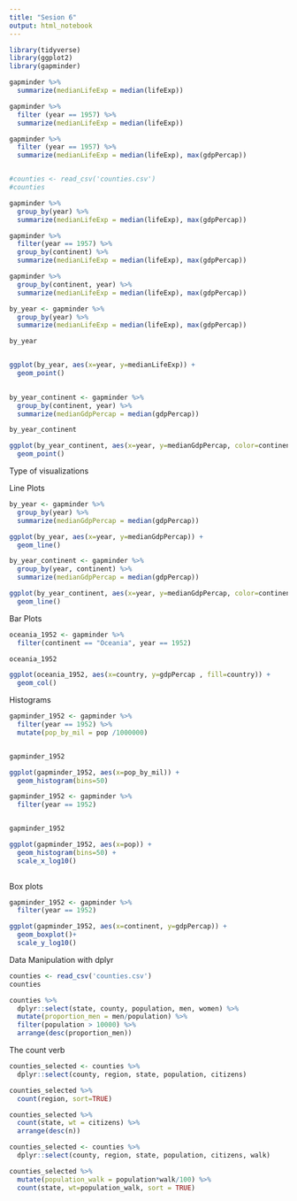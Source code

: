 ```yaml
---
title: "Sesion 6"
output: html_notebook
---
```


```r
library(tidyverse)
library(ggplot2)
library(gapminder)

gapminder %>%
  summarize(medianLifeExp = median(lifeExp))

gapminder %>%
  filter (year == 1957) %>%
  summarize(medianLifeExp = median(lifeExp))

gapminder %>%
  filter (year == 1957) %>%
  summarize(medianLifeExp = median(lifeExp), max(gdpPercap))


#counties <- read_csv('counties.csv')
#counties
```

```r
gapminder %>%
  group_by(year) %>%
  summarize(medianLifeExp = median(lifeExp), max(gdpPercap))
```

```r
gapminder %>%
  filter(year == 1957) %>%
  group_by(continent) %>%
  summarize(medianLifeExp = median(lifeExp), max(gdpPercap))
```

```r
gapminder %>%
  group_by(continent, year) %>%
  summarize(medianLifeExp = median(lifeExp), max(gdpPercap))
```
```r
by_year <- gapminder %>%
  group_by(year) %>%
  summarize(medianLifeExp = median(lifeExp), max(gdpPercap))

by_year


ggplot(by_year, aes(x=year, y=medianLifeExp)) +
  geom_point()
  

```
```r
by_year_continent <- gapminder %>%
  group_by(continent, year) %>%
  summarize(medianGdpPercap = median(gdpPercap))

by_year_continent

ggplot(by_year_continent, aes(x=year, y=medianGdpPercap, color=continent))+
  geom_point()

```

Type of visualizations

Line Plots

```r
by_year <- gapminder %>%
  group_by(year) %>%
  summarize(medianGdpPercap = median(gdpPercap))

ggplot(by_year, aes(x=year, y=medianGdpPercap)) +
  geom_line()

```
```r
by_year_continent <- gapminder %>%
  group_by(year, continent) %>%
  summarize(medianGdpPercap = median(gdpPercap))

ggplot(by_year_continent, aes(x=year, y=medianGdpPercap, color=continent)) +
  geom_line()
```

Bar Plots

```r
oceania_1952 <- gapminder %>%
  filter(continent == "Oceania", year == 1952)

oceania_1952

ggplot(oceania_1952, aes(x=country, y=gdpPercap , fill=country)) +
  geom_col()

```
Histograms

```r

gapminder_1952 <- gapminder %>%
  filter(year == 1952) %>%
  mutate(pop_by_mil = pop /1000000)


gapminder_1952

ggplot(gapminder_1952, aes(x=pop_by_mil)) +
  geom_histogram(bins=50)

```
```r
gapminder_1952 <- gapminder %>%
  filter(year == 1952) 


gapminder_1952

ggplot(gapminder_1952, aes(x=pop)) +
  geom_histogram(bins=50) + 
  scale_x_log10()
  
```
Box plots

```r
gapminder_1952 <- gapminder %>%
  filter(year == 1952) 

ggplot(gapminder_1952, aes(x=continent, y=gdpPercap)) +
  geom_boxplot()+
  scale_y_log10()

```
Data Manipulation with dplyr

```r

counties <- read_csv('counties.csv')
counties

```
```r

counties %>%
  dplyr::select(state, county, population, men, women) %>%
  mutate(proportion_men = men/population) %>%
  filter(population > 10000) %>%
  arrange(desc(proportion_men))


```


The count verb

```r
counties_selected <- counties %>%
  dplyr::select(county, region, state, population, citizens)

counties_selected %>% 
  count(region, sort=TRUE)

counties_selected %>%
  count(state, wt = citizens) %>%
  arrange(desc(n))

counties_selected <- counties %>%
  dplyr::select(county, region, state, population, citizens, walk)

counties_selected %>%
  mutate(population_walk = population*walk/100) %>%
  count(state, wt=population_walk, sort = TRUE)

```

